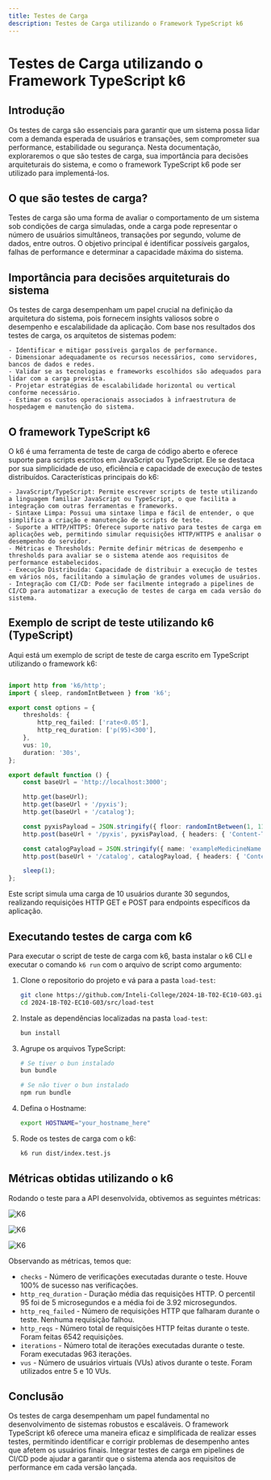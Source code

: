 ```yaml
---
title: Testes de Carga
description: Testes de Carga utilizando o Framework TypeScript k6
---
```


# Testes de Carga utilizando o Framework TypeScript k6

## Introdução

Os testes de carga são essenciais para garantir que um sistema possa lidar com a demanda esperada de usuários e transações, sem comprometer sua performance, estabilidade ou segurança. Nesta documentação, exploraremos o que são testes de carga, sua importância para decisões arquiteturais do sistema, e como o framework TypeScript k6 pode ser utilizado para implementá-los.

## O que são testes de carga?

Testes de carga são uma forma de avaliar o comportamento de um sistema sob condições de carga simuladas, onde a carga pode representar o número de usuários simultâneos, transações por segundo, volume de dados, entre outros. O objetivo principal é identificar possíveis gargalos, falhas de performance e determinar a capacidade máxima do sistema.

## Importância para decisões arquiteturais do sistema

Os testes de carga desempenham um papel crucial na definição da arquitetura do sistema, pois fornecem insights valiosos sobre o desempenho e escalabilidade da aplicação. Com base nos resultados dos testes de carga, os arquitetos de sistemas podem:

    - Identificar e mitigar possíveis gargalos de performance.
    - Dimensionar adequadamente os recursos necessários, como servidores, bancos de dados e redes.
    - Validar se as tecnologias e frameworks escolhidos são adequados para lidar com a carga prevista.
    - Projetar estratégias de escalabilidade horizontal ou vertical conforme necessário.
    - Estimar os custos operacionais associados à infraestrutura de hospedagem e manutenção do sistema.

## O framework TypeScript k6

O k6 é uma ferramenta de teste de carga de código aberto e oferece suporte para scripts escritos em JavaScript ou TypeScript. Ele se destaca por sua simplicidade de uso, eficiência e capacidade de execução de testes distribuídos.
Características principais do k6:

    - JavaScript/TypeScript: Permite escrever scripts de teste utilizando a linguagem familiar JavaScript ou TypeScript, o que facilita a integração com outras ferramentas e frameworks.
    - Sintaxe Limpa: Possui uma sintaxe limpa e fácil de entender, o que simplifica a criação e manutenção de scripts de teste.
    - Suporte a HTTP/HTTPS: Oferece suporte nativo para testes de carga em aplicações web, permitindo simular requisições HTTP/HTTPS e analisar o desempenho do servidor.
    - Métricas e Thresholds: Permite definir métricas de desempenho e thresholds para avaliar se o sistema atende aos requisitos de performance estabelecidos.
    - Execução Distribuída: Capacidade de distribuir a execução de testes em vários nós, facilitando a simulação de grandes volumes de usuários.
    - Integração com CI/CD: Pode ser facilmente integrado a pipelines de CI/CD para automatizar a execução de testes de carga em cada versão do sistema.

## Exemplo de script de teste utilizando k6 (TypeScript)

Aqui está um exemplo de script de teste de carga escrito em TypeScript utilizando o framework k6:

```typescript

import http from 'k6/http';
import { sleep, randomIntBetween } from 'k6';

export const options = {
    thresholds: {
        http_req_failed: ['rate<0.05'],
        http_req_duration: ['p(95)<300'],
    },
    vus: 10,
    duration: '30s',
};

export default function () {
    const baseUrl = 'http://localhost:3000';

    http.get(baseUrl);
    http.get(baseUrl + '/pyxis');
    http.get(baseUrl + '/catalog');

    const pyxisPayload = JSON.stringify({ floor: randomIntBetween(1, 11), block: 'exampleBlock' });
    http.post(baseUrl + '/pyxis', pyxisPayload, { headers: { 'Content-Type': 'application/json' } });

    const catalogPayload = JSON.stringify({ name: 'exampleMedicineName' });
    http.post(baseUrl + '/catalog', catalogPayload, { headers: { 'Content-Type': 'application/json' } });

    sleep(1);
};
```

Este script simula uma carga de 10 usuários durante 30 segundos, realizando requisições HTTP GET e POST para endpoints específicos da aplicação.

## Executando testes de carga com k6

Para executar o script de teste de carga com k6, basta instalar o k6 CLI e executar o comando `k6 run` com o arquivo de script como argumento:


<Steps>

1. Clone o repositorio do projeto e vá para a pasta `load-test`:
    ```bash
    git clone https://github.com/Inteli-College/2024-1B-T02-EC10-G03.git
    cd 2024-1B-T02-EC10-G03/src/load-test
    ```

2. Instale as dependências localizadas na pasta `load-test`:
    ```bash
    bun install
    ```

3. Agrupe os arquivos TypeScript:
    ```bash
    # Se tiver o bun instalado
    bun bundle

    # Se não tiver o bun instalado
    npm run bundle
    ```

4. Defina o Hostname:
    ```bash
    export HOSTNAME="your_hostname_here"
    ```

5. Rode os testes de carga com o k6:
    ```bash
    k6 run dist/index.test.js
    ```

</Steps>

## Métricas obtidas utilizando o k6

Rodando o teste para a API desenvolvida, obtivemos as seguintes métricas:

![K6](../../../../assets/k6-summary.png)

![K6](../../../../assets/k6-tasks.png)

![K6](../../../../assets/k6-metrics.png)


Observando as métricas, temos que:

- `checks` - Número de verificações executadas durante o teste. Houve 100% de sucesso nas verificações.
- `http_req_duration` - Duração média das requisições HTTP. O percentil 95 foi de 5 microsegundos e a média foi de 3.92 microsegundos.
- `http_req_failed` - Número de requisições HTTP que falharam durante o teste. Nenhuma requisição falhou.
- `http_reqs` - Número total de requisições HTTP feitas durante o teste. Foram feitas 6542 requisições.
- `iterations` - Número total de iterações executadas durante o teste. Foram executadas 963 iterações.
- `vus` - Número de usuários virtuais (VUs) ativos durante o teste. Foram utilizados entre 5 e 10 VUs.

## Conclusão

Os testes de carga desempenham um papel fundamental no desenvolvimento de sistemas robustos e escaláveis. O framework TypeScript k6 oferece uma maneira eficaz e simplificada de realizar esses testes, permitindo identificar e corrigir problemas de desempenho antes que afetem os usuários finais. Integrar testes de carga em pipelines de CI/CD pode ajudar a garantir que o sistema atenda aos requisitos de performance em cada versão lançada.